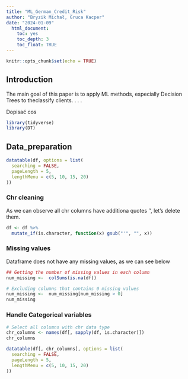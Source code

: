 ```yaml
---
title: "ML_German_Credit_Risk"
author: "Bryzik Michał, Gruca Kacper"
date: "2024-01-09"
  html_document:
    toc: yes
    toc_depth: 3
    toc_float: TRUE
---
```


```r
knitr::opts_chunk$set(echo = TRUE)
```

## Introduction

The main goal of this paper is to apply ML methods, especially Decision Trees to theclassify clients.
.
.
.

Dopisać cos

```R
library(tidyverse)
library(DT)
```

## Data_preparation

```R
datatable(df, options = list(
  searching = FALSE,
  pageLength = 5,
  lengthMenu = c(5, 10, 15, 20)
))
```

### Chr cleaning

As we can observe all chr columns have additiona quotes '', let's delete them.

```R
df <- df %>%
  mutate_if(is.character, function(x) gsub("'", "", x))
```

### Missing values

Dataframe does not have any missing values, as we can see below

```R
## Getting the number of missing values in each column
num_missing <-  colSums(is.na(df))

# Excluding columns that contains 0 missing values
num_missing <-  num_missing[num_missing > 0]
num_missing

```

### Handle Categorical variables

```R
# Select all columns with chr data type
chr_columns <- names(df[, sapply(df, is.character)])
chr_columns
```


```R

datatable(df[, chr_columns], options = list(
  searching = FALSE,
  pageLength = 5,
  lengthMenu = c(5, 10, 15, 20)
))
```



```R

```












